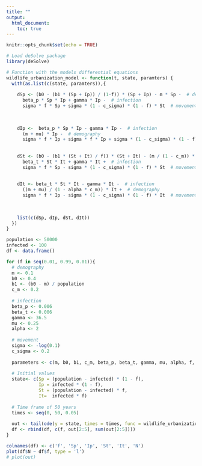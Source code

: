 ```yaml
---
title: ""
output:
  html_document:
    toc: true
---
```


```r
knitr::opts_chunk$set(echo = TRUE)
```


```r
# Load deSolve package
library(deSolve)

# Function with the models differential equations
wildlife_urbanization_model <- function(t, state, paramters) {
  with(as.list(c(state, paramters)),{
    
    dSp <- (b0 - (b1 * (Sp + Ip)) / (1-f)) * (Sp + Ip) - m * Sp -  # demography
      beta_p * Sp * Ip + gamma * Ip -  # infection
      sigma * f * Sp + sigma * (1 - c_sigma) * (1 - f) * St  # movement
    
    
    
    dIp <-  beta_p * Sp * Ip - gamma * Ip -  # infection
      (m + mu) * Ip -  # demography
      sigma * f * Ip + sigma * f * Ip + sigma * (1 - c_sigma) * (1 - f) * It  # movement
    
    
    dSt <- (b0 - (b1 * (St + It) / f)) * (St + It) - (m / (1 - c_m)) * St -  # demography
      beta_t * St * It + gamma * It +  # infection
      sigma * f * Sp - sigma * (1 - c_sigma) * (1 - f) * St  # movement
    
    
    dIt <- beta_t * St * It - gamma * It -  # infection
      ((m + mu) / (1 - alpha * c_m)) * It +  # demography
      sigma * f * Ip - sigma * (1 - c_sigma) * (1 - f) * It  # movement
      
    
      
    list(c(dSp, dIp, dSt, dIt))
  }) 
}

population <- 50000
infected <- 100
df <- data.frame()

for (f in seq(0.01, 0.99, 0.01)){
  # demography
  m <- 0.1
  b0 <- 0.4
  b1 <- (b0 - m) / population
  c_m <- 0.2
  
  # infection
  beta_p <- 0.006
  beta_t <- 0.006
  gamma <- 36.5
  mu <- 0.25
  alpha <- 2
  
  # movement
  sigma <- -log(0.1)
  c_sigma <- 0.2
  
  parameters <- c(m, b0, b1, c_m, beta_p, beta_t, gamma, mu, alpha, f, sigma, c_sigma)
  
  # Initial values
  state<- c(Sp = (population - infected) * (1 - f),
            Ip = infected * (1 - f),
            St = (population - infected) * f,
            It=  infected * f)
  
  # Time frame of 50 years
  times <- seq(0, 50, 0.05)
  
  out <- tail(ode(y = state, times = times, func = wildlife_urbanization_model, parms = parameters), 1)
  df <- rbind(df, c(f, out[2:5], sum(out[2:5])))
}

colnames(df) <- c('f', 'Sp', 'Ip', 'St', 'It', 'N')
plot(df$N ~ df$f, type = 'l')
# plot(out)
```